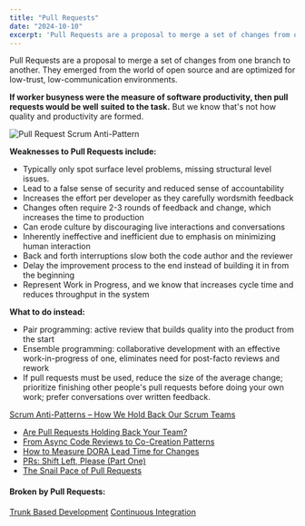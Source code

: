 ```yaml
---
title: "Pull Requests"
date: "2024-10-10"
excerpt: 'Pull Requests are a proposal to merge a set of changes from one branch to another. They'
---
```


Pull Requests are a proposal to merge a set of changes from one branch to another. They emerged from the world of open source and are optimized for low-trust, low-communication environments.

__If worker busyness were the measure of software productivity, then pull requests would be well__ __suited to the task.__ But we know that's not how quality and productivity are formed.

![Pull Request Scrum Anti-Pattern](src/content/glossary/pull-requests/images/Pull-Request-Anti-Pattern.jpg)

****Weaknesses to Pull Requests include:****

- Typically only spot surface level problems, missing structural level issues.
- Lead to a false sense of security and reduced sense of accountability
- Increases the effort per developer as they carefully wordsmith feedback
- Changes often require 2-3 rounds of feedback and change, which increases the time to production
- Can erode culture by discouraging live interactions and conversations
- Inherently ineffective and inefficient due to emphasis on minimizing human interaction
- Back and forth interruptions slow both the code author and the reviewer
- Delay the improvement process to the end instead of building it in from the beginning
- Represent Work in Progress, and we know that increases cycle time and reduces throughput in the system

****What to do instead:****

- Pair programming: active review that builds quality into the product from the start
- Ensemble programming: collaborative development with an effective work-in-progress of one, eliminates need for post-facto reviews and rework
- If pull requests must be used, reduce the size of the average change; prioritize finishing other people's pull requests before doing your own work; prefer conversations over written feedback.

[Scrum Anti-Patterns – How We Hold Back Our Scrum Teams](/blog/scrum-anti-patterns)

<HighlightBox heading="Resource Links" variant="resourceLinks">

- [Are Pull Requests Holding Back Your Team?](https://betterprogramming.pub/are-pull-requests-holding-back-your-team-e8aec48986c2)
- [From Async Code Reviews to Co-Creation Patterns](https://www.infoq.com/articles/co-creation-patterns-software-development/)
- [How to Measure DORA Lead Time for Changes](https://shipyard.build/blog/measure-dora-change-lead-time/)
- [PRs: Shift Left, Please (Part One)](https://medium.com/pragmatic-programmers/prs-shift-left-please-part-one-b0f8bb79ef2b)
- [The Snail Pace of Pull Requests](https://franciscomt.medium.com/the-snail-pace-of-pull-requests-67eec5131b11)

#### Broken by Pull Requests:

[Trunk Based Development]((/glossary/branching-strategies))
[Continuous Integration](/glossary/continuous-integration)
</HighlightBox>
